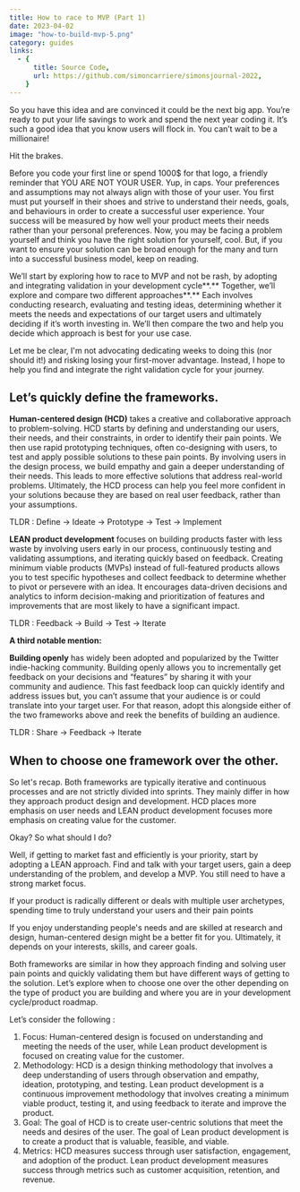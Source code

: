 ```yaml
---
title: How to race to MVP (Part 1)
date: 2023-04-02
image: "how-to-build-mvp-5.png"
category: guides
links:
  - {
      title: Source Code,
      url: https://github.com/simoncarriere/simonsjournal-2022,
    }
---
```


So you have this idea and are convinced it could be the next big app. You’re ready to put your life savings to work and spend the next year coding it. It’s such a good idea that you know users will flock in. You can’t wait to be a millionaire!

Hit the brakes.

Before you code your first line or spend 1000$ for that logo, a friendly reminder that YOU ARE NOT YOUR USER. Yup, in caps. Your preferences and assumptions may not always align with those of your user. You first must put yourself in their shoes and strive to understand their needs, goals, and behaviours in order to create a successful user experience. Your success will be measured by how well your product meets their needs rather than your personal preferences. Now, you may be facing a problem yourself and think you have the right solution for yourself, cool. But, if you want to ensure your solution can be broad enough for the many and turn into a successful business model, keep on reading.

We’ll start by exploring how to race to MVP and not be rash, by adopting and integrating validation in your development cycle**.** Together, we’ll explore and compare two different approaches**.** Each involves conducting research, evaluating and testing ideas, determining whether it meets the needs and expectations of our target users and ultimately deciding if it’s worth investing in. We’ll then compare the two and help you decide which approach is best for your use case.

Let me be clear, I'm not advocating dedicating weeks to doing this (nor should it!) and risking losing your first-mover advantage. Instead, I hope to help you find and integrate the right validation cycle for your journey.

## **Let’s quickly define the frameworks.**

**Human-centered design (HCD)** takes a creative and collaborative approach to problem-solving. HCD starts by defining and understanding our users, their needs, and their constraints, in order to identify their pain points. We then use rapid prototyping techniques, often co-designing with users, to test and apply possible solutions to these pain points. By involving users in the design process, we build empathy and gain a deeper understanding of their needs. This leads to more effective solutions that address real-world problems. Ultimately, the HCD process can help you feel more confident in your solutions because they are based on real user feedback, rather than your assumptions.

TLDR : Define → Ideate → Prototype → Test → Implement

**LEAN product development** focuses on building products faster with less waste by involving users early in our process, continuously testing and validating assumptions, and iterating quickly based on feedback. Creating minimum viable products (MVPs) instead of full-featured products allows you to test specific hypotheses and collect feedback to determine whether to pivot or persevere with an idea. It encourages data-driven decisions and analytics to inform decision-making and prioritization of features and improvements that are most likely to have a significant impact.

TLDR : Feedback → Build → Test → Iterate

**A third notable mention:**

**Building openly** has widely been adopted and popularized by the Twitter indie-hacking community. Building openly allows you to incrementally get feedback on your decisions and “features” by sharing it with your community and audience. This fast feedback loop can quickly identify and address issues but, you can’t assume that your audience is or could translate into your target user. For that reason, adopt this alongside either of the two frameworks above and reek the benefits of building an audience.

TLDR : Share → Feedback → Iterate

## When to choose one framework over the other.

So let's recap. Both frameworks are typically iterative and continuous processes and are not strictly divided into sprints. They mainly differ in how they approach product design and development. HCD places more emphasis on user needs and LEAN product development focuses more emphasis on creating value for the customer.

Okay? So what should I do?

Well, if getting to market fast and efficiently is your priority, start by adopting a LEAN approach. Find and talk with your target users, gain a deep understanding of the problem, and develop a MVP. You still need to have a strong market focus.

If your product is radically different or deals with multiple user archetypes, spending time to truly understand your users and their pain points

If you enjoy understanding people's needs and are skilled at research and design, human-centered design might be a better fit for you. Ultimately, it depends on your interests, skills, and career goals.

Both frameworks are similar in how they approach finding and solving user pain points and quickly validating them but have different ways of getting to the solution. Let’s explore when to choose one over the other depending on the type of product you are building and where you are in your development cycle/product roadmap.

Let’s consider the following :

1. Focus: Human-centered design is focused on understanding and meeting the needs of the user, while Lean product development is focused on creating value for the customer.
2. Methodology: HCD is a design thinking methodology that involves a deep understanding of users through observation and empathy, ideation, prototyping, and testing. Lean product development is a continuous improvement methodology that involves creating a minimum viable product, testing it, and using feedback to iterate and improve the product.
3. Goal: The goal of HCD is to create user-centric solutions that meet the needs and desires of the user. The goal of Lean product development is to create a product that is valuable, feasible, and viable.
4. Metrics: HCD measures success through user satisfaction, engagement, and adoption of the product. Lean product development measures success through metrics such as customer acquisition, retention, and revenue.
